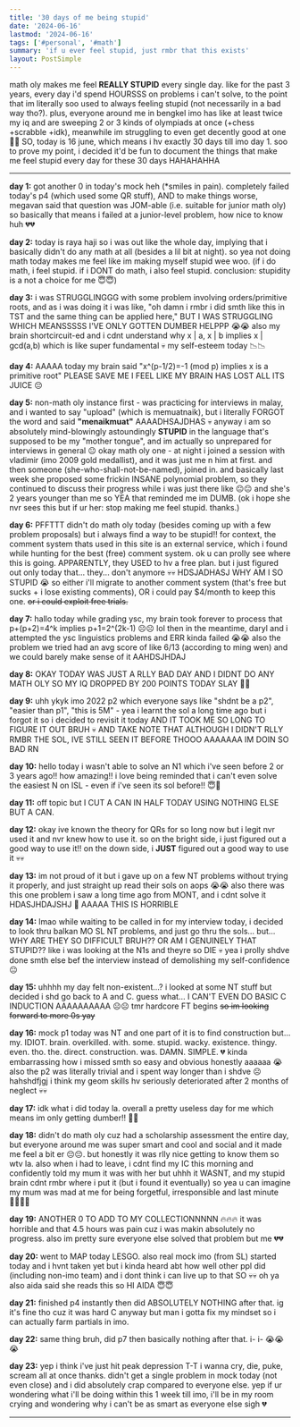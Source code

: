 ```yaml
---
title: '30 days of me being stupid'
date: '2024-06-16'
lastmod: '2024-06-16'
tags: ['#personal', '#math']
summary: 'if u ever feel stupid, just rmbr that this exists'
layout: PostSimple
---
```


math oly makes me feel **REALLY STUPID** every single day. like for the past 3 years, every day i'd spend HOURSSS on problems i can't solve, to the point that im literally soo used to always feeling stupid (not necessarily in a bad way tho?). plus, everyone around me in bengkel imo has like at least twice my iq and are sweeping 2 or 3 kinds of olympiads at once (+chess +scrabble +idk), meanwhile im struggling to even get decently good at one 🥲💀 SO, today is 16 june, which means i hv exactly 30 days till imo day 1. soo to prove my point, i decided it'd be fun to document the things that make me feel stupid every day for these 30 days HAHAHAHHA

---

**day 1:** got another 0 in today's mock heh (*smiles in pain). completely failed today's p4 (which used some QR stuff), AND to make things worse, megavan said that question was JOM-able (i.e. suitable for junior math oly) so basically that means i failed at a junior-level problem, how nice to know huh 💔💔

**day 2:** today is raya haji so i was out like the whole day, implying that i basically didn't do any math at all (besides a lil bit at night). so yea not doing math today makes me feel like im making myself stupid wee woo. (if i do math, i feel stupid. if i DONT do math, i also feel stupid. conclusion: stupidity is a not a choice for me 😇😇)

**day 3:** i was STRUGGLINGGG with some problem involving orders/primitive roots, and as i was doing it i was like, "oh damn i rmbr i did smth like this in TST and the same thing can be applied here," BUT I WAS STRUGGLING WHICH MEANSSSSS I'VE ONLY GOTTEN DUMBER HELPPP 😭😭 also my brain shortcircuit-ed and i cdnt understand why x | a, x | b implies x | gcd(a,b) which is like super fundamental 💀 my self-esteem today 📉📉

**day 4:** AAAAA today my brain said "x^(p-1/2)=-1 (mod p) implies x is a primitive root" PLEASE SAVE ME I FEEL LIKE MY BRAIN HAS LOST ALL ITS JUICE 😔

**day 5:** non-math oly instance first - was practicing for interviews in malay, and i wanted to say "upload" (which is memuatnaik), but i literally FORGOT the word and said **"menaikmuat"** AAAADHSAJDHAS 💀 anyway i am so absolutely mind-blowingly astoundingly **STUPID** in the language that's supposed to be my "mother tongue", and im actually so unprepared for interviews in general 😐 okay math oly one - at night i joined a session with vladimir (imo 2009 gold medallist), and it was just me n him at first. and then someone (she-who-shall-not-be-named), joined in. and basically last week she proposed some frickin INSANE polynomial problem, so they continued to discuss their progress while i was just there like 😐😐 and she's 2 years younger than me so YEA that reminded me im DUMB. (ok i hope she nvr sees this but if ur her: stop making me feel stupid. thanks.)

**day 6:** PFFTTT didn't do math oly today (besides coming up with a few problem proposals) but i always find a way to be stupid!! for context, the comment system thats used in this site is an external service, which i found while hunting for the best (free) comment system. ok u can prolly see where this is going. APPARENTLY, they USED to hv a free plan. but i just figured out only today that... they... don't anymore 💀💀 HDSJADHASJ WHY AM I SO STUPID 😭 so either i'll migrate to another comment system (that's free but sucks + i lose existing comments), OR i could pay $4/month to keep this one. ~~or i could exploit free trials.~~

**day 7:** hallo today while grading ysc, my brain took forever to process that p+(p+2)=4^k implies p+1=2^(2k-1) ☹️☹️ lol then in the meantime, daryl and i attempted the ysc linguistics problems and ERR kinda failed 😭😭 also the problem we tried had an avg score of like 6/13 (according to ming wen) and we could barely make sense of it AAHDSJHDAJ

**day 8:** OKAY TODAY WAS JUST A RLLY BAD DAY AND I DIDNT DO ANY MATH OLY SO MY IQ DROPPED BY 200 POINTS TODAY SLAY 🥲🥲

**day 9:** uhh ykyk imo 2022 p2 which everyone says like "shdnt be a p2", "easier than p1", "this is 5M" - yea i learnt the sol a long time ago but i forgot it so i decided to revisit it today AND IT TOOK ME SO LONG TO FIGURE IT OUT BRUH 💀 AND TAKE NOTE THAT ALTHOUGH I DIDN'T RLLY RMBR THE SOL, IVE STILL SEEN IT BEFORE THOOO AAAAAAA IM DOIN SO BAD RN

**day 10:** hello today i wasn't able to solve an N1 which i've seen before 2 or 3 years ago!! how amazing!! i love being reminded that i can't even solve the easiest N on ISL - even if i've seen its sol before!! 😇💞

**day 11:** off topic but I CUT A CAN IN HALF TODAY USING NOTHING ELSE BUT A CAN.

**day 12:** okay ive known the theory for QRs for so long now but i legit nvr used it and nvr knew how to use it. so on the bright side, i just figured out a good way to use it!! on the down side, i **JUST** figured out a good way to use it 💀💀

**day 13:** im not proud of it but i gave up on a few NT problems without trying it properly, and just straight up read their sols on aops 😭😭 also there was this one problem i saw a long time ago from MONT, and i cdnt solve it HDASJHDAJSHJ 🥲 AAAAA THIS IS HORRIBLE

**day 14:** lmao while waiting to be called in for my interview today, i decided to look thru balkan MO SL NT problems, and just go thru the sols... but... WHY ARE THEY SO DIFFICULT BRUH?? OR AM I GENUINELY THAT STUPID?? like i was looking at the N1s and theyre so DIE 💀 yea i prolly shdve done smth else bef the interview instead of demolishing my self-confidence 😐

**day 15:** uhhhh my day felt non-existent...? i looked at some NT stuff but decided i shd go back to A and C. guess what... I CAN'T EVEN DO BASIC C INDUCTION AAAAAAAAAA ☹️☹️ tmr hardcore FT begins ~~so im looking forward to more 0s yay~~

**day 16:** mock p1 today was NT and one part of it is to find construction but... my. IDIOT. brain. overkilled. with. some. stupid. wacky. existence. thingy. even. tho. the. direct. construction. was. DAMN. SIMPLE. 💔 kinda embarrassing how i missed smth so easy and obvious honestly aaaaaa 😭 also the p2 was literally trivial and i spent way longer than i shdve ☹️ hahshdfjgj i think my geom skills hv seriously deteriorated after 2 months of neglect 💀💀

**day 17:** idk what i did today la. overall a pretty useless day for me which means im only getting dumber!! 🥳🥳

**day 18:** didn't do math oly cuz had a scholarship assessment the entire day, but everyone around me was super smart and cool and social and it made me feel a bit er 😔😔. but honestly it was rlly nice getting to know them so wtv la. also when i had to leave, i cdnt find my IC this morning and confidently told my mum it was with her but uhhh it WASNT, and my stupid brain cdnt rmbr where i put it (but i found it eventually) so yea u can imagine my mum was mad at me for being forgetful, irresponsible and last minute 👍🏻👍🏻

**day 19:** ANOTHER 0 TO ADD TO MY COLLECTIONNNNN 🔥🔥🔥 it was horrible and that 4.5 hours was pain cuz i was makin absolutely no progress. also im pretty sure everyone else solved that problem but me 💔💔

**day 20:** went to MAP today LESGO. also real mock imo (from SL) started today and i hvnt taken yet but i kinda heard abt how well other ppl did (including non-imo team) and i dont think i can live up to that SO 💀💀 oh ya also aida said she reads this so HI AIDA 😇😇

**day 21:** finished p4 instantly then did ABSOLUTELY NOTHING after that. ig it's fine tho cuz it was hard C anyway but man i gotta fix my mindset so i can actually farm partials in imo.

**day 22:** same thing bruh, did p7 then basically nothing after that. i- i- 😭😭😭

**day 23:** yep i think i've just hit peak depression T-T i wanna cry, die, puke, scream all at once thanks. didn't get a single problem in mock today (not even close) and i did absolutely crap compared to everyone else. yep if ur wondering what i'll be doing within this 1 week till imo, i'll be in my room crying and wondering why i can't be as smart as everyone else sigh 💔

---

<script async src="https://talk.hyvor.com/embed/embed.js" type="module"></script>
<hyvor-talk-comments website-id="11281" page-id="https://leia-mayssa.vercel.app/blog/30%20days%20of%20me%20being%20stupid"></hyvor-talk-comments>
